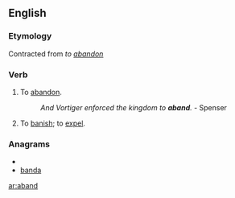 ==English==

===Etymology===
Contracted from ''to [[abandon]]''

===Verb===
{{en-verb}}

# {{obsolete}} To [[abandon]]. 
#:''And Vortiger enforced the kingdom to '''aband'''.''  - Spenser
# {{obsolete}} To [[banish]]; to [[expel]].

===Anagrams===
* {{alphagram|aabdn}}
* [[banda#English|banda]]


[[ar:aband]]